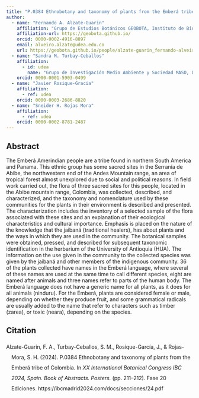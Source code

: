 ```yaml
---
title: "P.0384 Ethnobotany and taxonomy of plants from the Emberá tribe of Colombia"
author:
  - name: "Fernando A. Alzate-Guarin"
    affiliation: "Grupo de Estudios Botánicos GEOBOTA, Instituto de Biología, Facultad de Ciencias Exactas y Naturales, Universidad de Antioquia UdeA, Calle 70 No. 52-21, Medellín, Colombia."
    affiliation-url: https://geobota.github.io/
    orcid: 0000-0002-4916-8897
    email: alveiro.alzate@udea.edu.co
    url: https://geobota.github.io/people/alzate-guarin_fernando-alveiro/
  - name: "Sandra M. Turbay-Ceballos"
    affiliation:
      - id: udea
        name: "Grupo de Investigación Medio Ambiente y Sociedad MASO, Departamento de Antropología, Facultad de Ciencias Sociales y Humanas, Universidad de Antioquia UdeA, Calle 70 No. 52-21, Medellín, Colombia."
    orcid: 0000-0001-5903-0499
  - name: "Javier Rosique-Gracia"
    affiliation:
      - ref: udea
    orcid: 0000-0003-2686-8820
  - name: "Sneider H. Rojas Mora"
    affiliation:
      - ref: udea
    orcid: 0000-0002-8781-2487
---
```


## Abstract

The Emberá Amerindian people are a tribe found in northern South America and Panama. This ethnic group has some sacred sites in the Serranía de Abibe, the northwestern end of the Andes Mountain range, an area of tropical forest almost unexplored due to social and political reasons. In field work carried out, the flora of three sacred sites for this people, located in the Abibe mountain range, Colombia, was collected, described, and characterized, and the taxonomy and nomenclature used by these communities for the plants in their environment is described and presented. The characterization includes the inventory of a selected sample of the flora associated with these sites and an explanation of their ecological characteristics and cultural importance. Emphasis is placed on the nature of the knowledge that the jaibaná (traditional healers), has about plants and the ways in which they are used in the community. The botanical samples were obtained, pressed, and described for subsequent taxonomic identification in the herbarium of the University of Antioquia (HUA). The information on the use given in the community to the collected species was given by the jaibaná and other members of the indigenous community. 36 of the plants collected have names in the Emberá language, where several of these names are used at the same time to call different species, eight are named after animals and three names refer to parts of the human body. The Emberá language does not have a generic name for all plants, as it does for all animals (ninduru). For the Emberá, plants are considered female or male, depending on whether they produce fruit, and some grammatical radicals are usually added to the name that refer to characters such as timber (zarea), or toxic (neara), depending on the species.

## Citation

<?xml version="1.0"?>
<div class="csl-bib-body" style="line-height: 2; padding-left: 1em; text-indent:-1em;">
  <div class="csl-entry">Alzate-Guarin, F. A., Turbay-Ceballos, S. M., Rosique-Garc&#xED;a, J., &amp; Rojas-Mora, S. H. (2024). P.0384 Ethnobotany and taxonomy of plants from the Ember&#xE1; tribe of Colombia. In <i>XX International Botanical Congress IBC 2024, Spain. Book of Abstracts. Posters.</i> (pp. 211&#x2013;212). Fase 20 Ediciones. https://ibcmadrid2024.com/docs/secciones/24.pdf</div>
</div>

